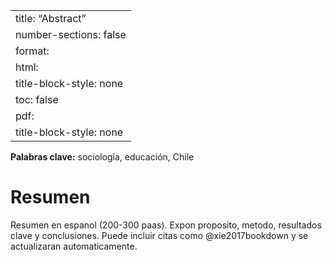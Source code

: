 ﻿---
title: "Abstract"
number-sections: false
format:
  html:
    title-block-style: none
    toc: false
  pdf:
    title-block-style: none
---

::: {.content-visible when-format="html"}
<style>
nav#TOC { display: none !important; }
div[data-when-format="pdf"] { display: none !important; }
</style>
<span class="keywords-line"><strong>Palabras clave:</strong> sociología, educación, Chile</span>
:::

::: {.content-visible when-format="pdf"}
\small\textbf{Palabras clave:} Sociologia, educacion, Chile

\normalsize

:::

# Resumen {.unnumbered}

Resumen en espanol (200-300 paas). Expon proposito, metodo, resultados clave y conclusiones.
Puede incluir citas como @xie2017bookdown y se actualizaran automaticamente.
